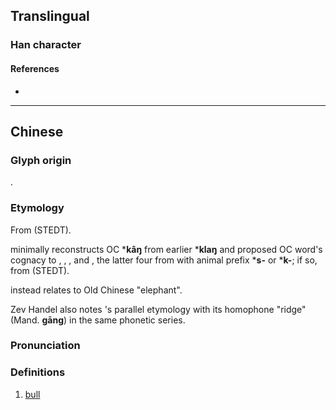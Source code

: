 {{character info/new}}
==Translingual==

===Han character===
{{Han char|rn=93|rad=牛|as=08|sn=12|four=27520|canj=HQBTU|ids=⿰牜岡}}

====References====
* {{Han ref|kx=0702.080|dkj=20056|dj=1115.130|hdz=31813.050|uh=7285|ud=29317|bh=DA6B|bd=55915}}

----

==Chinese==
{{zh-forms}}

===Glyph origin===
{{Han etym}}
{{Han compound|牛|岡|c1=s|c2=p|t1=ox|ls=psc}}.
===Etymology===
From {{der|zh|sit-pro|*gaŋ||penis, male}} (STEDT).

{{zh-ref| Schuessler, (2007)}} minimally reconstructs OC *'''kâŋ''' from earlier *'''klaŋ''' and proposed OC word's cognacy to {{cog|mro|klaŋ}}, {{cog|lus|tlaŋ||male}}, {{cog|mjw|chè '''lóŋ'''||buffalo}}, and {{cog|bo|གླང||ox}}, the latter four from {{cog|tbq-pro|*laŋ}} with animal prefix *'''s-''' or *'''k-'''; if so, from {{der|zh|sit-pro|*b/m-laŋ||penis, male husband}} (STEDT).

{{zh-ref|Gong (1995)}} instead relates {{cog|bo|གླང||ox}} to Old Chinese {{och-l|象}}  "elephant".

Zev Handel also notes {{och-l|犅}}'s parallel etymology with its homophone {{och-l|岡}} "ridge" (Mand. '''gāng''') in the same phonetic series.

===Pronunciation===
{{zh-pron
|m=gāng
|m-s=
|dg=
|c=gong1
|c-t=
|g=
|h=pfs=
|j=
|mb=
|md=
|mn=
|mn-t=
|w=
|x=
|mc=y
|oc=y
|cat=n
}}

===Definitions===
{{zh-hanzi}}

# [[bull]]